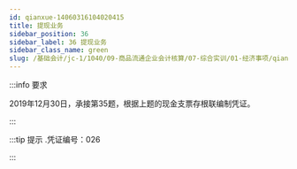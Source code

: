 ---
id: qianxue-14060316104020415
title: 提现业务
sidebar_position: 36
sidebar_label: 36 提现业务
sidebar_class_name: green
slug: /基础会计/jc-1/1040/09-商品流通企业会计核算/07-综合实训/01-经济事项/qianxue-14051614365231201/qianxue-14060316104020415/提现业务
---

:::info 要求

2019年12月30日，承接第35题，根据上题的现金支票存根联编制凭证。

:::

:::tip 提示
  .凭证编号：026
:::
